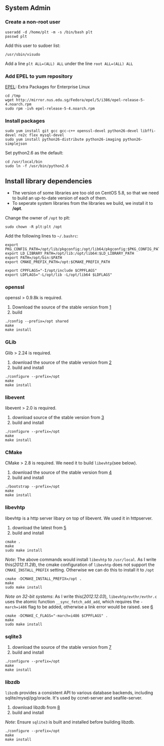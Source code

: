 == System Admin ==

=== Create a non-root user ===
<pre>
useradd -d /home/plt -m -s /bin/bash plt
passwd plt
</pre>

Add this user to sudoer list:
<pre>
/usr/sbin/visudo
</pre>

Add a line <code>plt     ALL=(ALL)       ALL</code> under the line <code>root     ALL=(ALL)       ALL
</code>

=== Add EPEL to yum repository ===

[http://fedoraproject.org/wiki/EPEL EPEL]: Extra Packages for Enterprise Linux 

<pre>
cd /tmp
wget http://mirror.nus.edu.sg/Fedora/epel/5/i386/epel-release-5-4.noarch.rpm
sudo rpm -ivh epel-release-5-4.noarch.rpm
</pre>

=== Install packages ===

<pre>
sudo yum install git gcc gcc-c++ openssl-devel python26-devel libffi-devel re2c flex mysql-devel
sudo yum install python26-distribute python26-imaging python26-simplejson
</pre>

Set python2.6 as the default:
<pre>
cd /usr/local/bin
sudo ln -f /usr/bin/python2.6
</pre>


== Install library dependencies ==

* The version of some libraries are too old on CentOS 5.8, so that we need to build an up-to-date version of each of them.
* To seperate system libraries from the libraries we build, we install it to '''/opt'''.

Change the owner of <code>/opt</code> to plt:
<pre>
sudo chown -R plt:plt /opt
</pre>

Add the following lines to <code>~/.bashrc</code>:

<pre>
export PKG_CONFIG_PATH=/opt/lib/pkgconfig:/opt/lib64/pkgconfig:$PKG_CONFIG_PATH
export LD_LIBRARY_PATH=/opt/lib:/opt/lib64:$LD_LIBRARY_PATH
export PATH=/opt/bin:$PATH
export CMAKE_PREFIX_PATH=/opt:$CMAKE_PREFIX_PATH

export CPPFLAGS="-I/opt/include $CPPFLAGS"
export LDFLAGS="-L/opt/lib -L/opt/lib64 $LDFLAGS"
</pre>

=== openssl ===

openssl > 0.9.8k is required.

# Download the source of the stable version from  [http://www.openssl.org/source/]
# build

<pre>
./config --prefix=/opt shared
make
make install
</pre>

=== GLib ===

Glib > 2.24 is required.

# download the source of the stable version from [http://developer.gnome.org/glib/]
# build and install

<pre>
./configure --prefix=/opt
make
make install
</pre>

=== libevent ===

libevent > 2.0 is required.

# download source of the stable version from [http://libevent.org]
# build and install

<pre>
./configure --prefix=/opt
make
make install
</pre>

=== CMake ===

CMake > 2.8 is required. We need it to build <code>libevhtp</code>(see below).

# download the source of the stable version from [http://www.cmake.org/cmake/resources/software.html]
# build and install

<pre>
./bootstrap --prefix=/opt
make 
make install
</pre>

=== libevhtp ===

libevhtp is a http server libary on top of libevent. We used it in httpserver.

# download the latest from [https://github.com/ellzey/libevhtp/tags]
# build and install

<pre>
cmake .
make 
sudo make install
</pre>

''Note'': The above commands would install <code>libevhtp</code> to <code>/usr/local</code>. As I write this(''2012.11.28''), the cmake configuration of <code>libevhtp</code> does not support the <code>CMAKE_INSTALL_PREFIX</code> setting. Otherwise we can do this to install it to <code>/opt</code>

<pre>
cmake -DCMAKE_INSTALL_PREFIX=/opt .
make 
sudo make install
</pre>

''Note on 32-bit systems'': As I write this(''2012.12.03''), <code>libevhtp/evthr/evthr.c</code> uses the atomic function <code>__sync_fetch_add_add</code>, which requires the <code>-march=i486</code> flag to be added, otherwise a link error would be raised. see [http://stackoverflow.com/questions/130740/link-error-when-compiling-gcc-atomic-operation-in-32-bit-mode]

<pre>
cmake -DCMAKE_C_FLAGS="-march=i486 $CPPFLAGS" .
make 
sudo make install
</pre>

=== sqlite3 ===

# download the source of the stable version from [http://www.sqlite.org/download.html]
# build and install
<pre>
./configure --prefix=/opt
make
make install
</pre>

=== libzdb ===

<code>libzdb</code> provides a consistent API to various database backends, including sqlite/mysql/pg/oracle. It's used by ccnet-server and seafile-server.

# download libzdb from [http://www.tildeslash.com/libzdb/dist/libzdb-2.10.5.tar.gz]
# build and install

''Note'': Ensure <code>sqlite3</code> is built and installed before building libzdb.
<pre>
./configure --prefix=/opt
make
make install
</pre>
